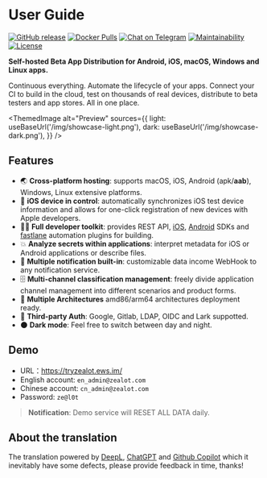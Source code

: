 
# User Guide

[![GitHub release](https://img.shields.io/github/v/release/tryzealot/zealot?include_prereleases)](https://github.com/tryzealot/zealot/releases)
[![Docker Pulls](https://img.shields.io/docker/pulls/tryzealot/zealot.svg)](https://hub.docker.com/r/tryzealot/zealot/)
[![Chat on Telegram](https://img.shields.io/badge/chat-on%20telegram-important.svg)](https://img.shields.io/badge/chat-on%20telegram-important.svg)
[![Maintainability](https://codeclimate.com/github/tryzealot/zealot/badges/gpa.svg)](https://codeclimate.com/github/tryzealot/zealot)
[![License](https://img.shields.io/github/license/tryzealot/zealot)](https://github.com/tryzealot/zealot/blob/develop/LICENSE)

**Self-hosted Beta App Distribution for Android, iOS, macOS, Windows and Linux apps.**

Continuous everything. Automate the lifecycle of your apps. Connect your CI to build in the cloud, test on thousands of real devices, distribute to beta testers and app stores. All in one place.

<ThemedImage
  alt="Preview"
  sources={{
    light: useBaseUrl('/img/showcase-light.png'),
    dark: useBaseUrl('/img/showcase-dark.png'),
  }}
/>

## Features

- 🌏 **Cross-platform hosting**: supports macOS, iOS, Android (apk/**aab**), Windows, Linux extensive platforms.
- 📱 **iOS device in control**: automatically synchronizes iOS test device information and allows for one-click registration of new devices with Apple developers.
- 🧑‍💻 **Full developer toolkit**: provides REST API, [iOS][zealot-ios-sdk], [Android][android-android-sdk] SDKs and [fastlane][fastlane-plugin-zealot] automation plugins for building.
- 💥 **Analyze secrets within applications**: interpret metadata for iOS or Android applications or describe files.
- 🚨 **Multiple notification built-in**: customizable data income WebHook to any notification service.
- 🗄 **Multi-channel classification management**: freely divide application channel management into different scenarios and product forms.
- 🎳 **Multiple Architectures** amd86/arm64 architectures deployment ready.
- 🔑 **Third-party Auth**: Google, Gitlab, LDAP, OIDC and Lark suppotted.
- 🌑 **Dark mode**: Feel free to switch between day and night.

## Demo

- URL：https://tryzealot.ews.im/
- English account: `en_admin@zealot.com`
- Chinese account: `cn_admin@zealot.com`
- Password: `ze@l0t`

> **Notification**: Demo service will RESET ALL DATA daily.

## About the translation

The translation powered by [DeepL](https://www.deepl.com/translator), [ChatGPT](https://chat.openai.com/) and [Github Copilot](https://github.com/features/copilot) which it inevitably have some defects, please provide feedback in time, thanks!

[zealot-ios-sdk]: https://github.com/tryzealot/zealot-ios
[android-android-sdk]: https://github.com/tryzealot/zealot-android
[fastlane-plugin-zealot]: https://github.com/tryzealot/fastlane-plugin-zealot
[mit-link]: https://github.com/tryzealot/zealot/blob/develop/LICENSE
